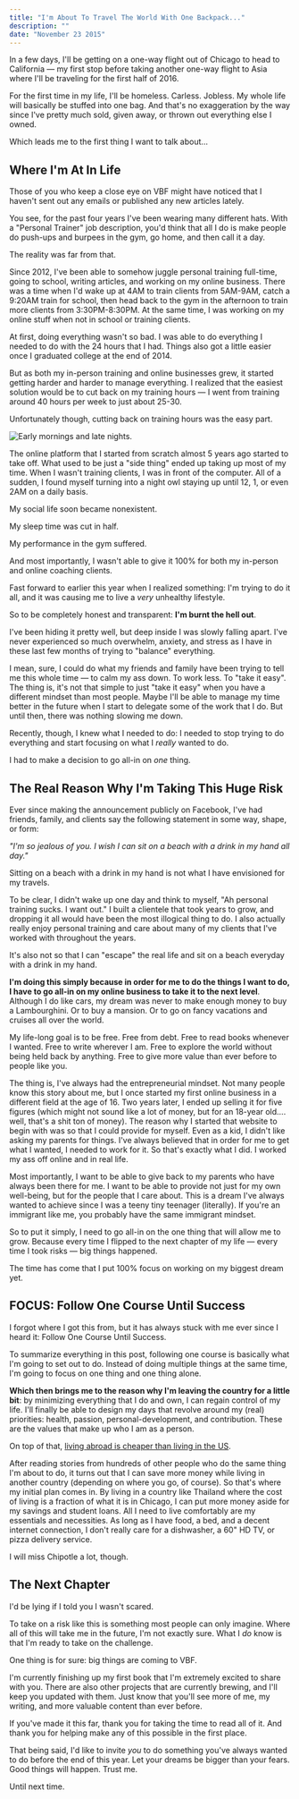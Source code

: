```yaml
---
title: "I'm About To Travel The World With One Backpack..."
description: ""
date: "November 23 2015"
---
```


In a few days, I'll be getting on a one-way flight out of Chicago to head to California — my first stop before taking another one-way flight to Asia where I'll be traveling for the first half of 2016.

For the first time in my life, I'll be homeless. Carless. Jobless. My whole life will basically be stuffed into one bag. And that's no exaggeration by the way since I've pretty much sold, given away, or thrown out everything else I owned.

Which leads me to the first thing I want to talk about… 

## Where I'm At In Life

Those of you who keep a close eye on VBF might have noticed that I haven't sent out any emails or published any new articles lately.

You see, for the past four years I've been wearing many different hats. With a "Personal Trainer" job description, you'd think that all I do is make people do push-ups and burpees in the gym, go home, and then call it a day.

The reality was far from that.

Since 2012, I've been able to somehow juggle personal training full-time, going to school, writing articles, and working on my online business. There was a time when I'd wake up at 4AM to train clients from 5AM-9AM, catch a 9:20AM train for school, then head back to the gym in the afternoon to train more clients from 3:30PM-8:30PM. At the same time, I was working on my online stuff when not in school or training clients.

At first, doing everything wasn't so bad. I was able to do everything I needed to do with the 24 hours that I had. Things also got a little easier once I graduated college at the end of 2014.

But as both my in-person training and online businesses grew, it started getting harder and harder to manage everything. I realized that the easiest solution would be to cut back on my training hours — I went from training around 40 hours per week to just about 25-30.

Unfortunately though, cutting back on training hours was the easy part.

<MediaWide>

![Early mornings and late nights.](img/von-blanco-fitness-life.png)

</MediaWide>

The online platform that I started from scratch almost 5 years ago started to take off. What used to be just a "side thing" ended up taking up most of my time. When I wasn't training clients, I was in front of the computer. All of a sudden, I found myself turning into a night owl staying up until 12, 1, or even 2AM on a daily basis.

My social life soon became nonexistent.

My sleep time was cut in half.

My performance in the gym suffered.

And most importantly, I wasn't able to give it 100% for both my in-person and online coaching clients.

Fast forward to earlier this year when I realized something: I'm trying to do it all, and it was causing me to live a _very_ unhealthy lifestyle.

So to be completely honest and transparent: **I'm burnt the hell out**.

I've been hiding it pretty well, but deep inside I was slowly falling apart. I've never experienced so much overwhelm, anxiety, and stress as I have in these last few months of trying to "balance" everything.

I mean, sure, I could do what my friends and family have been trying to tell me this whole time — to calm my ass down. To work less. To "take it easy". The thing is, it's not that simple to just "take it easy" when you have a different mindset than most people. Maybe I'll be able to manage my time better in the future when I start to delegate some of the work that I do. But until then, there was nothing slowing me down.

Recently, though, I knew what I needed to do: I needed to stop trying to do everything and start focusing on what I _really_ wanted to do.

I had to make a decision to go all-in on _one_ thing.

## The Real Reason Why I'm Taking This Huge Risk

Ever since making the announcement publicly on Facebook, I've had friends, family, and clients say the following statement in some way, shape, or form:

_"I'm so jealous of you. I wish I can sit on a beach with a drink in my hand all day."_

Sitting on a beach with a drink in my hand is not what I have envisioned for my travels.

To be clear, I didn't wake up one day and think to myself, "Ah personal training sucks. I want out." I built a clientele that took years to grow, and dropping it all would have been the most illogical thing to do. I also actually really enjoy personal training and care about many of my clients that I've worked with throughout the years.

It's also not so that I can "escape" the real life and sit on a beach everyday with a drink in my hand.

**I'm doing this simply because in order for me to do the things I want to do, I have to go all-in on my online business to take it to the next level**. Although I do like cars, my dream was never to make enough money to buy a Lambourghini. Or to buy a mansion. Or to go on fancy vacations and cruises all over the world.

My life-long goal is to be free. Free from debt. Free to read books whenever I wanted. Free to write wherever I am. Free to explore the world without being held back by anything. Free to give more value than ever before to people like you.

The thing is, I've always had the entrepreneurial mindset. Not many people know this story about me, but I once started my first online business in a different field at the age of 16. Two years later, I ended up selling it for five figures (which might not sound like a lot of money, but for an 18-year old…. well, that's a shit ton of money). The reason why I started that website to begin with was so that I could provide for myself. Even as a kid, I didn't like asking my parents for things. I've always believed that in order for me to get what I wanted, I needed to work for it. So that's exactly what I did. I worked my ass off online and in real life.

Most importantly, I want to be able to give back to my parents who have always been there for me. I want to be able to provide not just for my own well-being, but for the people that I care about. This is a dream I've always wanted to achieve since I was a teeny tiny teenager (literally). If you're an immigrant like me, you probably have the same immigrant mindset.

So to put it simply, I need to go all-in on the one thing that will allow me to grow. Because every time I flipped to the next chapter of my life — every time I took risks — big things happened.

The time has come that I put 100% focus on working on my biggest dream yet.

## FOCUS: Follow One Course Until Success

I forgot where I got this from, but it has always stuck with me ever since I heard it: Follow One Course Until Success.

To summarize everything in this post, following one course is basically what I'm going to set out to do. Instead of doing multiple things at the same time, I'm going to focus on one thing and one thing alone.

**Which then brings me to the reason why I'm leaving the country for a little bit**: by minimizing everything that I do and own, I can regain control of my life. I'll finally be able to design my days that revolve around my (real) priorities: health, passion, personal-development, and contribution. These are the values that make up who I am as a person.

On top of that, [living abroad is cheaper than living in the US](http://lengstorf.com/cost-of-living-remotely/). 

After reading stories from hundreds of other people who do the same thing I'm about to do, it turns out that I can save more money while living in another country (depending on where you go, of course). So that's where my initial plan comes in. By living in a country like Thailand where the cost of living is a fraction of what it is in Chicago, I can put more money aside for my savings and student loans. All I need to live comfortably are my essentials and necessities. As long as I have food, a bed, and a decent internet connection, I don't really care for a dishwasher, a 60" HD TV, or pizza delivery service.

I will miss Chipotle a lot, though.

## The Next Chapter

I'd be lying if I told you I wasn't scared.

To take on a risk like this is something most people can only imagine. Where all of this will take me in the future, I'm not exactly sure. What I _do_ know is that I'm ready to take on the challenge.

One thing is for sure: big things are coming to VBF.

I'm currently finishing up my first book that I'm extremely excited to share with you. There are also other projects that are currently brewing, and I'll keep you updated with them. Just know that you'll see more of me, my writing, and more valuable content than ever before.

If you've made it this far, thank you for taking the time to read all of it. And thank you for helping make any of this possible in the first place.

That being said, I'd like to invite _you_ to do something you've always wanted to do before the end of this year. Let your dreams be bigger than your fears. Good things will happen. Trust me.

Until next time.